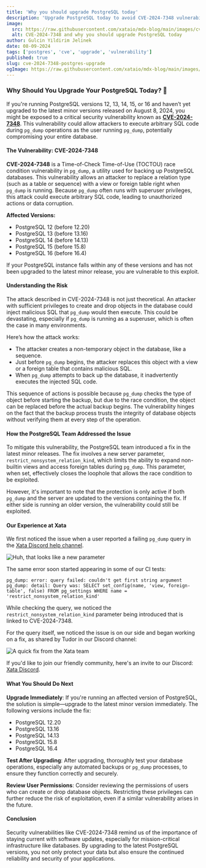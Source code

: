 ```yaml
---
title: 'Why you should upgrade PostgreSQL today'
description: 'Upgrade PostgreSQL today to avoid CVE-2024-7348 vulnerability'
image:
  src: https://raw.githubusercontent.com/xataio/mdx-blog/main/images/cve-2024-7348-postgres-upgrade/postgres-upgrade.jpg
  alt: CVE-2024-7348 and why you should upgrade PostgreSQL today
author: Gulcin Yildirim Jelinek
date: 08-09-2024
tags: ['postgres', 'cve', 'upgrade', 'vulnerability']
published: true
slug: cve-2024-7348-postgres-upgrade
ogImage: https://raw.githubusercontent.com/xataio/mdx-blog/main/images/cve-2024-7348-postgres-upgrade/postgres-upgrade.jpg
---
```


### Why Should You Upgrade Your PostgreSQL Today? 🦉

If you're running PostgreSQL versions 12, 13, 14, 15, or 16 and haven’t yet upgraded to the latest minor versions released on August 8, 2024, you might be exposed to a critical security vulnerability known as **[CVE-2024-7348](https://www.postgresql.org/support/security/CVE-2024-7348/)**. This vulnerability could allow attackers to execute arbitrary SQL code during `pg_dump` operations as the user running `pg_dump`, potentially compromising your entire database.

#### The Vulnerability: CVE-2024-7348

**CVE-2024-7348** is a Time-of-Check Time-of-Use (TOCTOU) race condition vulnerability in `pg_dump`, a utility used for backing up PostgreSQL databases. This vulnerability allows an attacker to replace a relation type (such as a table or sequence) with a view or foreign table right when `pg_dump` is running. Because `pg_dump` often runs with superuser privileges, this attack could execute arbitrary SQL code, leading to unauthorized actions or data corruption.

**Affected Versions:**

- PostgreSQL 12 (before 12.20)
- PostgreSQL 13 (before 13.16)
- PostgreSQL 14 (before 14.13)
- PostgreSQL 15 (before 15.8)
- PostgreSQL 16 (before 16.4)

If your PostgreSQL instance falls within any of these versions and has not been upgraded to the latest minor release, you are vulnerable to this exploit.

#### Understanding the Risk

The attack described in CVE-2024-7348 is not just theoretical. An attacker with sufficient privileges to create and drop objects in the database could inject malicious SQL that `pg_dump` would then execute. This could be devastating, especially if `pg_dump` is running as a superuser, which is often the case in many environments.

Here’s how the attack works:

- The attacker creates a non-temporary object in the database, like a sequence.
- Just before `pg_dump` begins, the attacker replaces this object with a view or a foreign table that contains malicious SQL.
- When `pg_dump` attempts to back up the database, it inadvertently executes the injected SQL code.

This sequence of actions is possible because `pg_dump` checks the type of object before starting the backup, but due to the race condition, the object can be replaced before the actual backup begins. The vulnerability hinges on the fact that the backup process trusts the integrity of database objects without verifying them at every step of the operation.

#### How the PostgreSQL Team Addressed the Issue

To mitigate this vulnerability, the PostgreSQL team introduced a fix in the latest minor releases. The fix involves a new server parameter, `restrict_nonsystem_relation_kind`, which limits the ability to expand non-builtin views and access foreign tables during `pg_dump`. This parameter, when set, effectively closes the loophole that allows the race condition to be exploited.

However, it's important to note that the protection is only active if both `pg_dump` and the server are updated to the versions containing the fix. If either side is running an older version, the vulnerability could still be exploited.

#### Our Experience at Xata

We first noticed the issue when a user reported a failing `pg_dump` query in the [Xata Discord help channel](https://discord.com/channels/996791218879086662/1271351087370207273/1271351087370207273).

![Huh, that looks like a new parameter](/images/cve-2024-7348-postgres-upgrade/discord-user.png)

The same error soon started appearing in some of our CI tests:

```plaintext
pg_dump: error: query failed: couldn't get first string argument
pg_dump: detail: Query was: SELECT set_config(name, 'view, foreign-table', false) FROM pg_settings WHERE name = 'restrict_nonsystem_relation_kind'
```

While checking the query, we noticed the `restrict_nonsystem_relation_kind` parameter being introduced that is linked to CVE-2024-7348.

For the query itself, we noticed the issue is on our side and began working on a fix, as shared by Tudor in our Discord channel:

![A quick fix from the Xata team](/images/cve-2024-7348-postgres-upgrade/discord-tudor.png)

If you'd like to join our friendly community, here's an invite to our Discord: [Xata Discord](http://xata.io/discord).

#### What You Should Do Next

**Upgrade Immediately**: If you're running an affected version of PostgreSQL, the solution is simple—upgrade to the latest minor version immediately. The following versions include the fix:

- PostgreSQL 12.20
- PostgreSQL 13.16
- PostgreSQL 14.13
- PostgreSQL 15.8
- PostgreSQL 16.4

**Test After Upgrading**: After upgrading, thoroughly test your database operations, especially any automated backups or `pg_dump` processes, to ensure they function correctly and securely.

**Review User Permissions**: Consider reviewing the permissions of users who can create or drop database objects. Restricting these privileges can further reduce the risk of exploitation, even if a similar vulnerability arises in the future.

#### Conclusion

Security vulnerabilities like CVE-2024-7348 remind us of the importance of staying current with software updates, especially for mission-critical infrastructure like databases. By upgrading to the latest PostgreSQL versions, you not only protect your data but also ensure the continued reliability and security of your applications.
